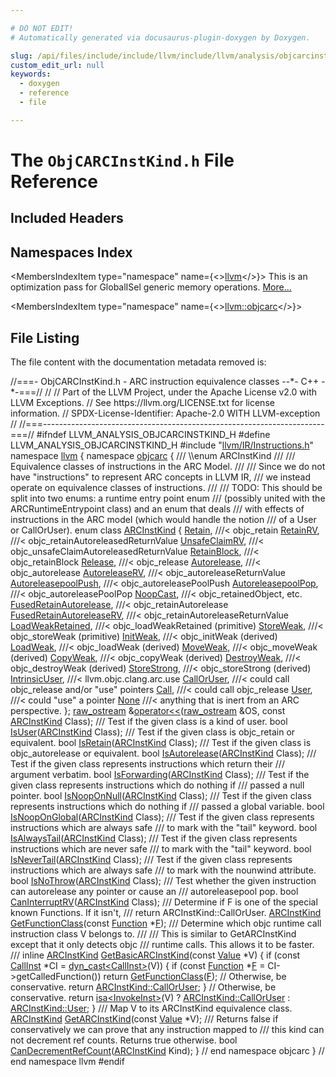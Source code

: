 ```yaml
---

# DO NOT EDIT!
# Automatically generated via docusaurus-plugin-doxygen by Doxygen.

slug: /api/files/include/include/llvm/include/llvm/analysis/objcarcinstkind-h
custom_edit_url: null
keywords:
  - doxygen
  - reference
  - file

---
```





# The `ObjCARCInstKind.h` File Reference

<DoxygenPage pluginConfig={pluginConfig}>



## Included Headers

<IncludesList>
<IncludesListItem
  filePath="llvm/IR/Instructions.h"
  permalink="/docs/api/files/include/include/llvm/include/llvm/ir/instructions-h"
  isLocal="true" />
</IncludesList>

## Namespaces Index

<MembersIndex>

<MembersIndexItem
  type="namespace"
  name={<><a href="/docs/api/namespaces/llvm">llvm</a></>}>
This is an optimization pass for GlobalISel generic memory operations. <a href="/docs/api/namespaces/llvm/#details">More...</a>
</MembersIndexItem>

<MembersIndexItem
  type="namespace"
  name={<><a href="/docs/api/namespaces/llvm/objcarc">llvm::objcarc</a></>}>
</MembersIndexItem>

</MembersIndex>


## File Listing

The file content with the documentation metadata removed is:

<ProgramListing>

<Link id="l00001" /><CodeLine lineNumber="1"><Highlight kind="comment">//===- ObjCARCInstKind.h - ARC instruction equivalence classes --&#42;- C++ -&#42;-===//</Highlight><Highlight kind="normal"></Highlight></CodeLine>
<Link id="l00002" /><CodeLine lineNumber="2"><Highlight kind="normal"></Highlight><Highlight kind="comment">//</Highlight><Highlight kind="normal"></Highlight></CodeLine>
<Link id="l00003" /><CodeLine lineNumber="3"><Highlight kind="normal"></Highlight><Highlight kind="comment">// Part of the LLVM Project, under the Apache License v2.0 with LLVM Exceptions.</Highlight><Highlight kind="normal"></Highlight></CodeLine>
<Link id="l00004" /><CodeLine lineNumber="4"><Highlight kind="normal"></Highlight><Highlight kind="comment">// See https://llvm.org/LICENSE.txt for license information.</Highlight><Highlight kind="normal"></Highlight></CodeLine>
<Link id="l00005" /><CodeLine lineNumber="5"><Highlight kind="normal"></Highlight><Highlight kind="comment">// SPDX-License-Identifier: Apache-2.0 WITH LLVM-exception</Highlight><Highlight kind="normal"></Highlight></CodeLine>
<Link id="l00006" /><CodeLine lineNumber="6"><Highlight kind="normal"></Highlight><Highlight kind="comment">//</Highlight><Highlight kind="normal"></Highlight></CodeLine>
<Link id="l00007" /><CodeLine lineNumber="7"><Highlight kind="normal"></Highlight><Highlight kind="comment">//===----------------------------------------------------------------------===//</Highlight><Highlight kind="normal"></Highlight></CodeLine>
<Link id="l00008" /><CodeLine lineNumber="8"><Highlight kind="normal"></Highlight></CodeLine>
<Link id="l00009" /><CodeLine lineNumber="9"><Highlight kind="normal"></Highlight><Highlight kind="preprocessor">#ifndef LLVM&#95;ANALYSIS&#95;OBJCARCINSTKIND&#95;H</Highlight><Highlight kind="normal"></Highlight></CodeLine>
<Link id="l00010" /><CodeLine lineNumber="10"><Highlight kind="normal"></Highlight><Highlight kind="preprocessor">#define LLVM&#95;ANALYSIS&#95;OBJCARCINSTKIND&#95;H</Highlight><Highlight kind="normal"></Highlight></CodeLine>
<Link id="l00011" /><CodeLine lineNumber="11"><Highlight kind="normal"></Highlight></CodeLine>
<Link id="l00012" /><CodeLine lineNumber="12"><Highlight kind="normal"></Highlight><Highlight kind="preprocessor">#include &quot;<a href="/docs/api/files/include/include/llvm/include/llvm/ir/instructions-h">llvm/IR/Instructions.h</a>&quot;</Highlight><Highlight kind="normal"></Highlight></CodeLine>
<Link id="l00013" /><CodeLine lineNumber="13"><Highlight kind="normal"></Highlight></CodeLine>
<Link id="l00014" /><CodeLine lineNumber="14"><Highlight kind="normal"></Highlight><Highlight kind="keyword">namespace </Highlight><Highlight kind="normal"><a href="/docs/api/namespaces/llvm">llvm</a> &#123;</Highlight></CodeLine>
<Link id="l00015" /><CodeLine lineNumber="15"><Highlight kind="normal"></Highlight><Highlight kind="keyword">namespace </Highlight><Highlight kind="normal"><a href="/docs/api/namespaces/llvm/objcarc">objcarc</a> &#123;</Highlight></CodeLine>
<Link id="l00016" /><CodeLine lineNumber="16"><Highlight kind="normal"></Highlight><Highlight kind="comment"></Highlight></CodeLine>
<Link id="l00017" /><CodeLine lineNumber="17"><Highlight kind="comment">/// \\enum ARCInstKind</Highlight></CodeLine>
<Link id="l00018" /><CodeLine lineNumber="18"><Highlight kind="comment">///</Highlight></CodeLine>
<Link id="l00019" /><CodeLine lineNumber="19"><Highlight kind="comment">/// Equivalence classes of instructions in the ARC Model.</Highlight></CodeLine>
<Link id="l00020" /><CodeLine lineNumber="20"><Highlight kind="comment">///</Highlight></CodeLine>
<Link id="l00021" /><CodeLine lineNumber="21"><Highlight kind="comment">/// Since we do not have &quot;instructions&quot; to represent ARC concepts in LLVM IR,</Highlight></CodeLine>
<Link id="l00022" /><CodeLine lineNumber="22"><Highlight kind="comment">/// we instead operate on equivalence classes of instructions.</Highlight></CodeLine>
<Link id="l00023" /><CodeLine lineNumber="23"><Highlight kind="comment">///</Highlight></CodeLine>
<Link id="l00024" /><CodeLine lineNumber="24"><Highlight kind="comment">/// TODO: This should be split into two enums: a runtime entry point enum</Highlight></CodeLine>
<Link id="l00025" /><CodeLine lineNumber="25"><Highlight kind="comment">/// (possibly united with the ARCRuntimeEntrypoint class) and an enum that deals</Highlight></CodeLine>
<Link id="l00026" /><CodeLine lineNumber="26"><Highlight kind="comment">/// with effects of instructions in the ARC model (which would handle the notion</Highlight></CodeLine>
<Link id="l00027" /><CodeLine lineNumber="27"><Highlight kind="comment">/// of a User or CallOrUser).</Highlight><Highlight kind="normal"></Highlight></CodeLine>
<Link id="l00028" /><CodeLine lineNumber="28" lineLink="/docs/api/namespaces/llvm/objcarc/#a494b44abeacdfac8bb26d3203571d1c2"><Highlight kind="normal"></Highlight><Highlight kind="keyword">enum class</Highlight><Highlight kind="normal"> <a href="/docs/api/namespaces/llvm/objcarc/#a494b44abeacdfac8bb26d3203571d1c2">ARCInstKind</a> &#123;</Highlight></CodeLine>
<Link id="l00029" /><CodeLine lineNumber="29" lineLink="/docs/api/namespaces/llvm/objcarc/#a494b44abeacdfac8bb26d3203571d1c2aafece4245269582cb2f1009d4fb52047"><Highlight kind="normal">  <a href="/docs/api/namespaces/llvm/objcarc/#a494b44abeacdfac8bb26d3203571d1c2aafece4245269582cb2f1009d4fb52047">Retain</a>,                   </Highlight><Highlight kind="comment">///&lt; objc&#95;retain</Highlight><Highlight kind="normal"></Highlight></CodeLine>
<Link id="l00030" /><CodeLine lineNumber="30" lineLink="/docs/api/namespaces/llvm/objcarc/#a494b44abeacdfac8bb26d3203571d1c2aa1226b5450384ce6ea5ed47c317303ee"><Highlight kind="normal">  <a href="/docs/api/namespaces/llvm/objcarc/#a494b44abeacdfac8bb26d3203571d1c2aa1226b5450384ce6ea5ed47c317303ee">RetainRV</a>,                 </Highlight><Highlight kind="comment">///&lt; objc&#95;retainAutoreleasedReturnValue</Highlight><Highlight kind="normal"></Highlight></CodeLine>
<Link id="l00031" /><CodeLine lineNumber="31" lineLink="/docs/api/namespaces/llvm/objcarc/#a494b44abeacdfac8bb26d3203571d1c2ae490705e8a3fd75e76afa1108289c24a"><Highlight kind="normal">  <a href="/docs/api/namespaces/llvm/objcarc/#a494b44abeacdfac8bb26d3203571d1c2ae490705e8a3fd75e76afa1108289c24a">UnsafeClaimRV</a>,            </Highlight><Highlight kind="comment">///&lt; objc&#95;unsafeClaimAutoreleasedReturnValue</Highlight><Highlight kind="normal"></Highlight></CodeLine>
<Link id="l00032" /><CodeLine lineNumber="32" lineLink="/docs/api/namespaces/llvm/objcarc/#a494b44abeacdfac8bb26d3203571d1c2aa5c9c22c7dedc1f8dd1d75b7c04460a9"><Highlight kind="normal">  <a href="/docs/api/namespaces/llvm/objcarc/#a494b44abeacdfac8bb26d3203571d1c2aa5c9c22c7dedc1f8dd1d75b7c04460a9">RetainBlock</a>,              </Highlight><Highlight kind="comment">///&lt; objc&#95;retainBlock</Highlight><Highlight kind="normal"></Highlight></CodeLine>
<Link id="l00033" /><CodeLine lineNumber="33" lineLink="/docs/api/namespaces/llvm/objcarc/#a494b44abeacdfac8bb26d3203571d1c2ab8e7b465df7c5979dc731d06e84ce2cf"><Highlight kind="normal">  <a href="/docs/api/namespaces/llvm/objcarc/#a494b44abeacdfac8bb26d3203571d1c2ab8e7b465df7c5979dc731d06e84ce2cf">Release</a>,                  </Highlight><Highlight kind="comment">///&lt; objc&#95;release</Highlight><Highlight kind="normal"></Highlight></CodeLine>
<Link id="l00034" /><CodeLine lineNumber="34" lineLink="/docs/api/namespaces/llvm/objcarc/#a494b44abeacdfac8bb26d3203571d1c2a61710f61a521b1544f5f7ab5abac843d"><Highlight kind="normal">  <a href="/docs/api/namespaces/llvm/objcarc/#a494b44abeacdfac8bb26d3203571d1c2a61710f61a521b1544f5f7ab5abac843d">Autorelease</a>,              </Highlight><Highlight kind="comment">///&lt; objc&#95;autorelease</Highlight><Highlight kind="normal"></Highlight></CodeLine>
<Link id="l00035" /><CodeLine lineNumber="35" lineLink="/docs/api/namespaces/llvm/objcarc/#a494b44abeacdfac8bb26d3203571d1c2ac1dbc9b59747323224171927c310917d"><Highlight kind="normal">  <a href="/docs/api/namespaces/llvm/objcarc/#a494b44abeacdfac8bb26d3203571d1c2ac1dbc9b59747323224171927c310917d">AutoreleaseRV</a>,            </Highlight><Highlight kind="comment">///&lt; objc&#95;autoreleaseReturnValue</Highlight><Highlight kind="normal"></Highlight></CodeLine>
<Link id="l00036" /><CodeLine lineNumber="36" lineLink="/docs/api/namespaces/llvm/objcarc/#a494b44abeacdfac8bb26d3203571d1c2a56a1f8ca583bf2a38d53b7e7825bd269"><Highlight kind="normal">  <a href="/docs/api/namespaces/llvm/objcarc/#a494b44abeacdfac8bb26d3203571d1c2a56a1f8ca583bf2a38d53b7e7825bd269">AutoreleasepoolPush</a>,      </Highlight><Highlight kind="comment">///&lt; objc&#95;autoreleasePoolPush</Highlight><Highlight kind="normal"></Highlight></CodeLine>
<Link id="l00037" /><CodeLine lineNumber="37" lineLink="/docs/api/namespaces/llvm/objcarc/#a494b44abeacdfac8bb26d3203571d1c2a4ee466dcf60bef3376060be50d45cdda"><Highlight kind="normal">  <a href="/docs/api/namespaces/llvm/objcarc/#a494b44abeacdfac8bb26d3203571d1c2a4ee466dcf60bef3376060be50d45cdda">AutoreleasepoolPop</a>,       </Highlight><Highlight kind="comment">///&lt; objc&#95;autoreleasePoolPop</Highlight><Highlight kind="normal"></Highlight></CodeLine>
<Link id="l00038" /><CodeLine lineNumber="38" lineLink="/docs/api/namespaces/llvm/objcarc/#a494b44abeacdfac8bb26d3203571d1c2ad20eb2456d446869820a1e7e385fe99f"><Highlight kind="normal">  <a href="/docs/api/namespaces/llvm/objcarc/#a494b44abeacdfac8bb26d3203571d1c2ad20eb2456d446869820a1e7e385fe99f">NoopCast</a>,                 </Highlight><Highlight kind="comment">///&lt; objc&#95;retainedObject, etc.</Highlight><Highlight kind="normal"></Highlight></CodeLine>
<Link id="l00039" /><CodeLine lineNumber="39" lineLink="/docs/api/namespaces/llvm/objcarc/#a494b44abeacdfac8bb26d3203571d1c2a044369e2f723153babfab4e7ba65dda4"><Highlight kind="normal">  <a href="/docs/api/namespaces/llvm/objcarc/#a494b44abeacdfac8bb26d3203571d1c2a044369e2f723153babfab4e7ba65dda4">FusedRetainAutorelease</a>,   </Highlight><Highlight kind="comment">///&lt; objc&#95;retainAutorelease</Highlight><Highlight kind="normal"></Highlight></CodeLine>
<Link id="l00040" /><CodeLine lineNumber="40" lineLink="/docs/api/namespaces/llvm/objcarc/#a494b44abeacdfac8bb26d3203571d1c2aae83ce7464791df134eac666ac62c9cd"><Highlight kind="normal">  <a href="/docs/api/namespaces/llvm/objcarc/#a494b44abeacdfac8bb26d3203571d1c2aae83ce7464791df134eac666ac62c9cd">FusedRetainAutoreleaseRV</a>, </Highlight><Highlight kind="comment">///&lt; objc&#95;retainAutoreleaseReturnValue</Highlight><Highlight kind="normal"></Highlight></CodeLine>
<Link id="l00041" /><CodeLine lineNumber="41" lineLink="/docs/api/namespaces/llvm/objcarc/#a494b44abeacdfac8bb26d3203571d1c2a373746ca100ea4fff46f2b4046984e94"><Highlight kind="normal">  <a href="/docs/api/namespaces/llvm/objcarc/#a494b44abeacdfac8bb26d3203571d1c2a373746ca100ea4fff46f2b4046984e94">LoadWeakRetained</a>,         </Highlight><Highlight kind="comment">///&lt; objc&#95;loadWeakRetained (primitive)</Highlight><Highlight kind="normal"></Highlight></CodeLine>
<Link id="l00042" /><CodeLine lineNumber="42" lineLink="/docs/api/namespaces/llvm/objcarc/#a494b44abeacdfac8bb26d3203571d1c2a4b72e11620e2360a97726a1554da02d2"><Highlight kind="normal">  <a href="/docs/api/namespaces/llvm/objcarc/#a494b44abeacdfac8bb26d3203571d1c2a4b72e11620e2360a97726a1554da02d2">StoreWeak</a>,                </Highlight><Highlight kind="comment">///&lt; objc&#95;storeWeak (primitive)</Highlight><Highlight kind="normal"></Highlight></CodeLine>
<Link id="l00043" /><CodeLine lineNumber="43" lineLink="/docs/api/namespaces/llvm/objcarc/#a494b44abeacdfac8bb26d3203571d1c2a60d8a1ea9604d54c2d3ea2c9cc065980"><Highlight kind="normal">  <a href="/docs/api/namespaces/llvm/objcarc/#a494b44abeacdfac8bb26d3203571d1c2a60d8a1ea9604d54c2d3ea2c9cc065980">InitWeak</a>,                 </Highlight><Highlight kind="comment">///&lt; objc&#95;initWeak (derived)</Highlight><Highlight kind="normal"></Highlight></CodeLine>
<Link id="l00044" /><CodeLine lineNumber="44" lineLink="/docs/api/namespaces/llvm/objcarc/#a494b44abeacdfac8bb26d3203571d1c2a63bc8a0dc53d47fec308f2a7a9b99562"><Highlight kind="normal">  <a href="/docs/api/namespaces/llvm/objcarc/#a494b44abeacdfac8bb26d3203571d1c2a63bc8a0dc53d47fec308f2a7a9b99562">LoadWeak</a>,                 </Highlight><Highlight kind="comment">///&lt; objc&#95;loadWeak (derived)</Highlight><Highlight kind="normal"></Highlight></CodeLine>
<Link id="l00045" /><CodeLine lineNumber="45" lineLink="/docs/api/namespaces/llvm/objcarc/#a494b44abeacdfac8bb26d3203571d1c2a6e6325433672a751336dfd07c9a2cf54"><Highlight kind="normal">  <a href="/docs/api/namespaces/llvm/objcarc/#a494b44abeacdfac8bb26d3203571d1c2a6e6325433672a751336dfd07c9a2cf54">MoveWeak</a>,                 </Highlight><Highlight kind="comment">///&lt; objc&#95;moveWeak (derived)</Highlight><Highlight kind="normal"></Highlight></CodeLine>
<Link id="l00046" /><CodeLine lineNumber="46" lineLink="/docs/api/namespaces/llvm/objcarc/#a494b44abeacdfac8bb26d3203571d1c2acd9d38bb7cd5940d441b3325fd7bb607"><Highlight kind="normal">  <a href="/docs/api/namespaces/llvm/objcarc/#a494b44abeacdfac8bb26d3203571d1c2acd9d38bb7cd5940d441b3325fd7bb607">CopyWeak</a>,                 </Highlight><Highlight kind="comment">///&lt; objc&#95;copyWeak (derived)</Highlight><Highlight kind="normal"></Highlight></CodeLine>
<Link id="l00047" /><CodeLine lineNumber="47" lineLink="/docs/api/namespaces/llvm/objcarc/#a494b44abeacdfac8bb26d3203571d1c2a03973369165e1763744e9f56672dddad"><Highlight kind="normal">  <a href="/docs/api/namespaces/llvm/objcarc/#a494b44abeacdfac8bb26d3203571d1c2a03973369165e1763744e9f56672dddad">DestroyWeak</a>,              </Highlight><Highlight kind="comment">///&lt; objc&#95;destroyWeak (derived)</Highlight><Highlight kind="normal"></Highlight></CodeLine>
<Link id="l00048" /><CodeLine lineNumber="48" lineLink="/docs/api/namespaces/llvm/objcarc/#a494b44abeacdfac8bb26d3203571d1c2a36fbf2cae591a406af658623583b0dba"><Highlight kind="normal">  <a href="/docs/api/namespaces/llvm/objcarc/#a494b44abeacdfac8bb26d3203571d1c2a36fbf2cae591a406af658623583b0dba">StoreStrong</a>,              </Highlight><Highlight kind="comment">///&lt; objc&#95;storeStrong (derived)</Highlight><Highlight kind="normal"></Highlight></CodeLine>
<Link id="l00049" /><CodeLine lineNumber="49" lineLink="/docs/api/namespaces/llvm/objcarc/#a494b44abeacdfac8bb26d3203571d1c2af635fed4a9fb967d38c264ed1106844f"><Highlight kind="normal">  <a href="/docs/api/namespaces/llvm/objcarc/#a494b44abeacdfac8bb26d3203571d1c2af635fed4a9fb967d38c264ed1106844f">IntrinsicUser</a>,            </Highlight><Highlight kind="comment">///&lt; llvm.objc.clang.arc.use</Highlight><Highlight kind="normal"></Highlight></CodeLine>
<Link id="l00050" /><CodeLine lineNumber="50" lineLink="/docs/api/namespaces/llvm/objcarc/#a494b44abeacdfac8bb26d3203571d1c2a216b693ce70a5639bd2e33cdbb0d82d8"><Highlight kind="normal">  <a href="/docs/api/namespaces/llvm/objcarc/#a494b44abeacdfac8bb26d3203571d1c2a216b693ce70a5639bd2e33cdbb0d82d8">CallOrUser</a>,               </Highlight><Highlight kind="comment">///&lt; could call objc&#95;release and/or &quot;use&quot; pointers</Highlight><Highlight kind="normal"></Highlight></CodeLine>
<Link id="l00051" /><CodeLine lineNumber="51" lineLink="/docs/api/namespaces/llvm/objcarc/#a494b44abeacdfac8bb26d3203571d1c2ac3755e61202abd74da5885d2e9c9160e"><Highlight kind="normal">  <a href="/docs/api/namespaces/llvm/objcarc/#a494b44abeacdfac8bb26d3203571d1c2ac3755e61202abd74da5885d2e9c9160e">Call</a>,                     </Highlight><Highlight kind="comment">///&lt; could call objc&#95;release</Highlight><Highlight kind="normal"></Highlight></CodeLine>
<Link id="l00052" /><CodeLine lineNumber="52" lineLink="/docs/api/namespaces/llvm/objcarc/#a494b44abeacdfac8bb26d3203571d1c2a8f9bfe9d1345237cb3b2b205864da075"><Highlight kind="normal">  <a href="/docs/api/namespaces/llvm/objcarc/#a494b44abeacdfac8bb26d3203571d1c2a8f9bfe9d1345237cb3b2b205864da075">User</a>,                     </Highlight><Highlight kind="comment">///&lt; could &quot;use&quot; a pointer</Highlight><Highlight kind="normal"></Highlight></CodeLine>
<Link id="l00053" /><CodeLine lineNumber="53" lineLink="/docs/api/namespaces/llvm/objcarc/#a494b44abeacdfac8bb26d3203571d1c2a6adf97f83acf6453d4a6a4b1070f3754"><Highlight kind="normal">  <a href="/docs/api/namespaces/llvm/objcarc/#a494b44abeacdfac8bb26d3203571d1c2a6adf97f83acf6453d4a6a4b1070f3754">None</a>                      </Highlight><Highlight kind="comment">///&lt; anything that is inert from an ARC perspective.</Highlight><Highlight kind="normal"></Highlight></CodeLine>
<Link id="l00054" /><CodeLine lineNumber="54"><Highlight kind="normal">&#125;;</Highlight></CodeLine>
<Link id="l00055" /><CodeLine lineNumber="55"><Highlight kind="normal"></Highlight></CodeLine>
<Link id="l00056" /><CodeLine lineNumber="56"><Highlight kind="normal"><a href="/docs/api/classes/llvm/raw-ostream">raw&#95;ostream</a> &amp;<a href="/docs/api/namespaces/llvm/objcarc/#a2cfd2097e9e2cea7a8eb50a369146e85">operator&lt;&lt;</a>(<a href="/docs/api/classes/llvm/raw-ostream">raw&#95;ostream</a> &amp;OS, </Highlight><Highlight kind="keyword">const</Highlight><Highlight kind="normal"> <a href="/docs/api/namespaces/llvm/objcarc/#a494b44abeacdfac8bb26d3203571d1c2">ARCInstKind</a> Class);</Highlight></CodeLine>
<Link id="l00057" /><CodeLine lineNumber="57"><Highlight kind="normal"></Highlight><Highlight kind="comment"></Highlight></CodeLine>
<Link id="l00058" /><CodeLine lineNumber="58"><Highlight kind="comment">/// Test if the given class is a kind of user.</Highlight><Highlight kind="normal"></Highlight></CodeLine>
<Link id="l00059" /><CodeLine lineNumber="59"><Highlight kind="normal"></Highlight><Highlight kind="keywordtype">bool</Highlight><Highlight kind="normal"> <a href="/docs/api/namespaces/llvm/objcarc/#a2b4438068b1237fb0319d216d473d00b">IsUser</a>(<a href="/docs/api/namespaces/llvm/objcarc/#a494b44abeacdfac8bb26d3203571d1c2">ARCInstKind</a> Class);</Highlight></CodeLine>
<Link id="l00060" /><CodeLine lineNumber="60"><Highlight kind="normal"></Highlight><Highlight kind="comment"></Highlight></CodeLine>
<Link id="l00061" /><CodeLine lineNumber="61"><Highlight kind="comment">/// Test if the given class is objc&#95;retain or equivalent.</Highlight><Highlight kind="normal"></Highlight></CodeLine>
<Link id="l00062" /><CodeLine lineNumber="62"><Highlight kind="normal"></Highlight><Highlight kind="keywordtype">bool</Highlight><Highlight kind="normal"> <a href="/docs/api/namespaces/llvm/objcarc/#a349b82bbe060500b58c6ca86ac8b6ea6">IsRetain</a>(<a href="/docs/api/namespaces/llvm/objcarc/#a494b44abeacdfac8bb26d3203571d1c2">ARCInstKind</a> Class);</Highlight></CodeLine>
<Link id="l00063" /><CodeLine lineNumber="63"><Highlight kind="normal"></Highlight><Highlight kind="comment"></Highlight></CodeLine>
<Link id="l00064" /><CodeLine lineNumber="64"><Highlight kind="comment">/// Test if the given class is objc&#95;autorelease or equivalent.</Highlight><Highlight kind="normal"></Highlight></CodeLine>
<Link id="l00065" /><CodeLine lineNumber="65"><Highlight kind="normal"></Highlight><Highlight kind="keywordtype">bool</Highlight><Highlight kind="normal"> <a href="/docs/api/namespaces/llvm/objcarc/#a40e51f6d288f308e305b565c047ff3a7">IsAutorelease</a>(<a href="/docs/api/namespaces/llvm/objcarc/#a494b44abeacdfac8bb26d3203571d1c2">ARCInstKind</a> Class);</Highlight></CodeLine>
<Link id="l00066" /><CodeLine lineNumber="66"><Highlight kind="normal"></Highlight><Highlight kind="comment"></Highlight></CodeLine>
<Link id="l00067" /><CodeLine lineNumber="67"><Highlight kind="comment">/// Test if the given class represents instructions which return their</Highlight></CodeLine>
<Link id="l00068" /><CodeLine lineNumber="68"><Highlight kind="comment">/// argument verbatim.</Highlight><Highlight kind="normal"></Highlight></CodeLine>
<Link id="l00069" /><CodeLine lineNumber="69"><Highlight kind="normal"></Highlight><Highlight kind="keywordtype">bool</Highlight><Highlight kind="normal"> <a href="/docs/api/namespaces/llvm/objcarc/#a7137a432b1d5406783f79dd29fc591fb">IsForwarding</a>(<a href="/docs/api/namespaces/llvm/objcarc/#a494b44abeacdfac8bb26d3203571d1c2">ARCInstKind</a> Class);</Highlight></CodeLine>
<Link id="l00070" /><CodeLine lineNumber="70"><Highlight kind="normal"></Highlight><Highlight kind="comment"></Highlight></CodeLine>
<Link id="l00071" /><CodeLine lineNumber="71"><Highlight kind="comment">/// Test if the given class represents instructions which do nothing if</Highlight></CodeLine>
<Link id="l00072" /><CodeLine lineNumber="72"><Highlight kind="comment">/// passed a null pointer.</Highlight><Highlight kind="normal"></Highlight></CodeLine>
<Link id="l00073" /><CodeLine lineNumber="73"><Highlight kind="normal"></Highlight><Highlight kind="keywordtype">bool</Highlight><Highlight kind="normal"> <a href="/docs/api/namespaces/llvm/objcarc/#adbe453c6ce7ea8e13eb18939197edeaf">IsNoopOnNull</a>(<a href="/docs/api/namespaces/llvm/objcarc/#a494b44abeacdfac8bb26d3203571d1c2">ARCInstKind</a> Class);</Highlight></CodeLine>
<Link id="l00074" /><CodeLine lineNumber="74"><Highlight kind="normal"></Highlight><Highlight kind="comment"></Highlight></CodeLine>
<Link id="l00075" /><CodeLine lineNumber="75"><Highlight kind="comment">/// Test if the given class represents instructions which do nothing if</Highlight></CodeLine>
<Link id="l00076" /><CodeLine lineNumber="76"><Highlight kind="comment">/// passed a global variable.</Highlight><Highlight kind="normal"></Highlight></CodeLine>
<Link id="l00077" /><CodeLine lineNumber="77"><Highlight kind="normal"></Highlight><Highlight kind="keywordtype">bool</Highlight><Highlight kind="normal"> <a href="/docs/api/namespaces/llvm/objcarc/#ad3269e7374cddd8fb6760350aeb10f24">IsNoopOnGlobal</a>(<a href="/docs/api/namespaces/llvm/objcarc/#a494b44abeacdfac8bb26d3203571d1c2">ARCInstKind</a> Class);</Highlight></CodeLine>
<Link id="l00078" /><CodeLine lineNumber="78"><Highlight kind="normal"></Highlight><Highlight kind="comment"></Highlight></CodeLine>
<Link id="l00079" /><CodeLine lineNumber="79"><Highlight kind="comment">/// Test if the given class represents instructions which are always safe</Highlight></CodeLine>
<Link id="l00080" /><CodeLine lineNumber="80"><Highlight kind="comment">/// to mark with the &quot;tail&quot; keyword.</Highlight><Highlight kind="normal"></Highlight></CodeLine>
<Link id="l00081" /><CodeLine lineNumber="81"><Highlight kind="normal"></Highlight><Highlight kind="keywordtype">bool</Highlight><Highlight kind="normal"> <a href="/docs/api/namespaces/llvm/objcarc/#a392f31f4801522bd6062e369302d83a1">IsAlwaysTail</a>(<a href="/docs/api/namespaces/llvm/objcarc/#a494b44abeacdfac8bb26d3203571d1c2">ARCInstKind</a> Class);</Highlight></CodeLine>
<Link id="l00082" /><CodeLine lineNumber="82"><Highlight kind="normal"></Highlight><Highlight kind="comment"></Highlight></CodeLine>
<Link id="l00083" /><CodeLine lineNumber="83"><Highlight kind="comment">/// Test if the given class represents instructions which are never safe</Highlight></CodeLine>
<Link id="l00084" /><CodeLine lineNumber="84"><Highlight kind="comment">/// to mark with the &quot;tail&quot; keyword.</Highlight><Highlight kind="normal"></Highlight></CodeLine>
<Link id="l00085" /><CodeLine lineNumber="85"><Highlight kind="normal"></Highlight><Highlight kind="keywordtype">bool</Highlight><Highlight kind="normal"> <a href="/docs/api/namespaces/llvm/objcarc/#a38d5511a0458d8611ae8194db9f31e34">IsNeverTail</a>(<a href="/docs/api/namespaces/llvm/objcarc/#a494b44abeacdfac8bb26d3203571d1c2">ARCInstKind</a> Class);</Highlight></CodeLine>
<Link id="l00086" /><CodeLine lineNumber="86"><Highlight kind="normal"></Highlight><Highlight kind="comment"></Highlight></CodeLine>
<Link id="l00087" /><CodeLine lineNumber="87"><Highlight kind="comment">/// Test if the given class represents instructions which are always safe</Highlight></CodeLine>
<Link id="l00088" /><CodeLine lineNumber="88"><Highlight kind="comment">/// to mark with the nounwind attribute.</Highlight><Highlight kind="normal"></Highlight></CodeLine>
<Link id="l00089" /><CodeLine lineNumber="89"><Highlight kind="normal"></Highlight><Highlight kind="keywordtype">bool</Highlight><Highlight kind="normal"> <a href="/docs/api/namespaces/llvm/objcarc/#aab5dadb7739df912c9522e75271c6984">IsNoThrow</a>(<a href="/docs/api/namespaces/llvm/objcarc/#a494b44abeacdfac8bb26d3203571d1c2">ARCInstKind</a> Class);</Highlight></CodeLine>
<Link id="l00090" /><CodeLine lineNumber="90"><Highlight kind="normal"></Highlight><Highlight kind="comment"></Highlight></CodeLine>
<Link id="l00091" /><CodeLine lineNumber="91"><Highlight kind="comment">/// Test whether the given instruction can autorelease any pointer or cause an</Highlight></CodeLine>
<Link id="l00092" /><CodeLine lineNumber="92"><Highlight kind="comment">/// autoreleasepool pop.</Highlight><Highlight kind="normal"></Highlight></CodeLine>
<Link id="l00093" /><CodeLine lineNumber="93"><Highlight kind="normal"></Highlight><Highlight kind="keywordtype">bool</Highlight><Highlight kind="normal"> <a href="/docs/api/namespaces/llvm/objcarc/#aa6138a67f9c358fe71113edf19c06cef">CanInterruptRV</a>(<a href="/docs/api/namespaces/llvm/objcarc/#a494b44abeacdfac8bb26d3203571d1c2">ARCInstKind</a> Class);</Highlight></CodeLine>
<Link id="l00094" /><CodeLine lineNumber="94"><Highlight kind="normal"></Highlight><Highlight kind="comment"></Highlight></CodeLine>
<Link id="l00095" /><CodeLine lineNumber="95"><Highlight kind="comment">/// Determine if F is one of the special known Functions.  If it isn&#39;t,</Highlight></CodeLine>
<Link id="l00096" /><CodeLine lineNumber="96"><Highlight kind="comment">/// return ARCInstKind::CallOrUser.</Highlight><Highlight kind="normal"></Highlight></CodeLine>
<Link id="l00097" /><CodeLine lineNumber="97"><Highlight kind="normal"><a href="/docs/api/namespaces/llvm/objcarc/#a494b44abeacdfac8bb26d3203571d1c2">ARCInstKind</a> <a href="/docs/api/namespaces/llvm/objcarc/#a4e557a8b99ad5d09e3018b1f3e02a08f">GetFunctionClass</a>(</Highlight><Highlight kind="keyword">const</Highlight><Highlight kind="normal"> <a href="/docs/api/classes/llvm/function">Function</a> &#42;<a href="/docs/api/files/lib/lib/support/md5-cpp/#a96d73bbd7af15cb1fc38c3f4a3bd82e9">F</a>);</Highlight></CodeLine>
<Link id="l00098" /><CodeLine lineNumber="98"><Highlight kind="normal"></Highlight><Highlight kind="comment"></Highlight></CodeLine>
<Link id="l00099" /><CodeLine lineNumber="99"><Highlight kind="comment">/// Determine which objc runtime call instruction class V belongs to.</Highlight></CodeLine>
<Link id="l00100" /><CodeLine lineNumber="100"><Highlight kind="comment">///</Highlight></CodeLine>
<Link id="l00101" /><CodeLine lineNumber="101"><Highlight kind="comment">/// This is similar to GetARCInstKind except that it only detects objc</Highlight></CodeLine>
<Link id="l00102" /><CodeLine lineNumber="102"><Highlight kind="comment">/// runtime calls. This allows it to be faster.</Highlight></CodeLine>
<Link id="l00103" /><CodeLine lineNumber="103"><Highlight kind="comment">///</Highlight><Highlight kind="normal"></Highlight></CodeLine>
<Link id="l00104" /><CodeLine lineNumber="104" lineLink="/docs/api/namespaces/llvm/objcarc/#a86cdbdf3773be3c67bc193b473b75708"><Highlight kind="normal"></Highlight><Highlight kind="keyword">inline</Highlight><Highlight kind="normal"> <a href="/docs/api/namespaces/llvm/objcarc/#a494b44abeacdfac8bb26d3203571d1c2">ARCInstKind</a> <a href="/docs/api/namespaces/llvm/objcarc/#a86cdbdf3773be3c67bc193b473b75708">GetBasicARCInstKind</a>(</Highlight><Highlight kind="keyword">const</Highlight><Highlight kind="normal"> <a href="/docs/api/classes/llvm/value">Value</a> &#42;V) &#123;</Highlight></CodeLine>
<Link id="l00105" /><CodeLine lineNumber="105"><Highlight kind="normal">  </Highlight><Highlight kind="keywordflow">if</Highlight><Highlight kind="normal"> (</Highlight><Highlight kind="keyword">const</Highlight><Highlight kind="normal"> <a href="/docs/api/classes/llvm/callinst">CallInst</a> &#42;CI = <a href="/docs/api/namespaces/llvm/#a22eeee01734061ac1b31ccd994c49eef">dyn&#95;cast&lt;CallInst&gt;</a>(V)) &#123;</Highlight></CodeLine>
<Link id="l00106" /><CodeLine lineNumber="106"><Highlight kind="normal">    </Highlight><Highlight kind="keywordflow">if</Highlight><Highlight kind="normal"> (</Highlight><Highlight kind="keyword">const</Highlight><Highlight kind="normal"> <a href="/docs/api/classes/llvm/function">Function</a> &#42;<a href="/docs/api/files/lib/lib/support/md5-cpp/#a96d73bbd7af15cb1fc38c3f4a3bd82e9">F</a> = CI-&gt;getCalledFunction())</Highlight></CodeLine>
<Link id="l00107" /><CodeLine lineNumber="107"><Highlight kind="normal">      </Highlight><Highlight kind="keywordflow">return</Highlight><Highlight kind="normal"> <a href="/docs/api/namespaces/llvm/objcarc/#a4e557a8b99ad5d09e3018b1f3e02a08f">GetFunctionClass</a>(<a href="/docs/api/files/lib/lib/support/md5-cpp/#a96d73bbd7af15cb1fc38c3f4a3bd82e9">F</a>);</Highlight></CodeLine>
<Link id="l00108" /><CodeLine lineNumber="108"><Highlight kind="normal">    </Highlight><Highlight kind="comment">// Otherwise, be conservative.</Highlight><Highlight kind="normal"></Highlight></CodeLine>
<Link id="l00109" /><CodeLine lineNumber="109"><Highlight kind="normal">    </Highlight><Highlight kind="keywordflow">return</Highlight><Highlight kind="normal"> <a href="/docs/api/namespaces/llvm/objcarc/#a494b44abeacdfac8bb26d3203571d1c2a216b693ce70a5639bd2e33cdbb0d82d8">ARCInstKind::CallOrUser</a>;</Highlight></CodeLine>
<Link id="l00110" /><CodeLine lineNumber="110"><Highlight kind="normal">  &#125;</Highlight></CodeLine>
<Link id="l00111" /><CodeLine lineNumber="111"><Highlight kind="normal"></Highlight></CodeLine>
<Link id="l00112" /><CodeLine lineNumber="112"><Highlight kind="normal">  </Highlight><Highlight kind="comment">// Otherwise, be conservative.</Highlight><Highlight kind="normal"></Highlight></CodeLine>
<Link id="l00113" /><CodeLine lineNumber="113"><Highlight kind="normal">  </Highlight><Highlight kind="keywordflow">return</Highlight><Highlight kind="normal"> <a href="/docs/api/namespaces/llvm/#a92ca992e52dddc420f4b069cae06dfbe">isa&lt;InvokeInst&gt;</a>(V) ? <a href="/docs/api/namespaces/llvm/objcarc/#a494b44abeacdfac8bb26d3203571d1c2a216b693ce70a5639bd2e33cdbb0d82d8">ARCInstKind::CallOrUser</a> : <a href="/docs/api/namespaces/llvm/objcarc/#a494b44abeacdfac8bb26d3203571d1c2a8f9bfe9d1345237cb3b2b205864da075">ARCInstKind::User</a>;</Highlight></CodeLine>
<Link id="l00114" /><CodeLine lineNumber="114"><Highlight kind="normal">&#125;</Highlight></CodeLine>
<Link id="l00115" /><CodeLine lineNumber="115"><Highlight kind="normal"></Highlight><Highlight kind="comment"></Highlight></CodeLine>
<Link id="l00116" /><CodeLine lineNumber="116"><Highlight kind="comment">/// Map V to its ARCInstKind equivalence class.</Highlight><Highlight kind="normal"></Highlight></CodeLine>
<Link id="l00117" /><CodeLine lineNumber="117"><Highlight kind="normal"><a href="/docs/api/namespaces/llvm/objcarc/#a494b44abeacdfac8bb26d3203571d1c2">ARCInstKind</a> <a href="/docs/api/namespaces/llvm/objcarc/#a92ed436b80d7666f785e46f7e9aa3e82">GetARCInstKind</a>(</Highlight><Highlight kind="keyword">const</Highlight><Highlight kind="normal"> <a href="/docs/api/classes/llvm/value">Value</a> &#42;V);</Highlight></CodeLine>
<Link id="l00118" /><CodeLine lineNumber="118"><Highlight kind="normal"></Highlight><Highlight kind="comment"></Highlight></CodeLine>
<Link id="l00119" /><CodeLine lineNumber="119"><Highlight kind="comment">/// Returns false if conservatively we can prove that any instruction mapped to</Highlight></CodeLine>
<Link id="l00120" /><CodeLine lineNumber="120"><Highlight kind="comment">/// this kind can not decrement ref counts. Returns true otherwise.</Highlight><Highlight kind="normal"></Highlight></CodeLine>
<Link id="l00121" /><CodeLine lineNumber="121"><Highlight kind="normal"></Highlight><Highlight kind="keywordtype">bool</Highlight><Highlight kind="normal"> <a href="/docs/api/namespaces/llvm/objcarc/#abe87d9f746abfb2ed0b6d08434d57abf">CanDecrementRefCount</a>(<a href="/docs/api/namespaces/llvm/objcarc/#a494b44abeacdfac8bb26d3203571d1c2">ARCInstKind</a> Kind);</Highlight></CodeLine>
<Link id="l00122" /><CodeLine lineNumber="122"><Highlight kind="normal"></Highlight></CodeLine>
<Link id="l00123" /><CodeLine lineNumber="123"><Highlight kind="normal">&#125; </Highlight><Highlight kind="comment">// end namespace objcarc</Highlight><Highlight kind="normal"></Highlight></CodeLine>
<Link id="l00124" /><CodeLine lineNumber="124"><Highlight kind="normal">&#125; </Highlight><Highlight kind="comment">// end namespace llvm</Highlight><Highlight kind="normal"></Highlight></CodeLine>
<Link id="l00125" /><CodeLine lineNumber="125"><Highlight kind="normal"></Highlight></CodeLine>
<Link id="l00126" /><CodeLine lineNumber="126"><Highlight kind="normal"></Highlight><Highlight kind="preprocessor">#endif</Highlight></CodeLine>

</ProgramListing>


</DoxygenPage>
